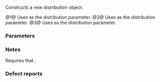 {{cpp/numeric/random/poisson_distribution/title|poisson_distribution}}
{{cpp/numeric/random/poisson_distribution/navbar}}
{{dcl begin}}
{{dcl|num=1|since=c++11|
poisson_distribution() : poisson_distribution(1.0) {}
}}
{{dcl|num=2|since=c++11|
explicit poisson_distribution( double mean );
}}
{{dcl|num=3|since=c++11|
explicit poisson_distribution( const param_type&amp; params );
}}
{{dcl end}}

Constructs a new distribution object.

@1@ Uses {{c|1.0}} as the distribution parameter.
@2@ Uses {{c|mean}} as the distribution parameter.
@3@ Uses {{c|params}} as the distribution parameter.

===Parameters===
{{par begin}}
{{par|mean|the ''μ'' distribution parameter (the mean of the distribution)}}
{{par|params|the distribution parameter set}}
{{par end}}

===Notes===
Requires that {{c|0 &lt; mean}}.

=== Defect reports ===
{{dr list begin}}
{{dr list item|paper=P0935R0|std=C++11|before=default constructor was explicit|after=made implicit}}
{{dr list end}}

{{langlinks|de|es|fr|it|ja|pt|ru|zh}}